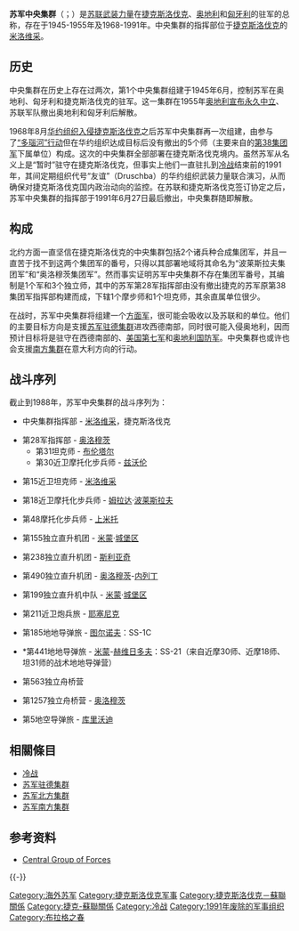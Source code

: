 {{Infobox military unit
|unit_name=苏军中央集群
|image= [[File:GSSD-LOGO.svg|150px]]
|caption= 标志：CA（{{lang-ru|Советская Армия}}）<br>意为苏联陆军
|dates= 1945年6月-1955年<br>1968年8月-1991年6月27日
|country={{USSR}}
|allegiance= <!--最高统帅-->
|branch= [[苏联武装力量|苏联武装力量]]
|type= <!--类型-->
|role= <!--功能-->
|size= <!--部队规模-->
|command_structure= <!--直属-->
|current_commander= <!--指挥官-->
|garrison= [[捷克斯洛伐克|捷克斯洛伐克]][[米洛维采|米洛维采]]
|equipment= <!--装备-->
|ceremonial_chief= <!--象征式指挥官-->
|colonel_of_the_regiment= <!--上校-->
|battles= [[布拉格之春|布拉格之春]]
|decorations= <!--奖章-->
|notable_commanders= <!--著名指挥官-->
|identification_symbol= <!--佩章1-->
|identification_symbol_2= <!--佩章2-->
|identification_symbol_3= <!--佩章3-->
|identification_symbol_4= <!--佩章4-->
}}
'''苏军中央集群'''（{{lang-en|Central Group of Forces，CGF}}；{{lang-ru|Центральная Группа Войск，ЦГВ，SGV}}）是[[苏联武装力量|苏联武装力量]]在[[捷克斯洛伐克|捷克斯洛伐克]]、[[奥地利|奥地利]]和[[匈牙利|匈牙利]]的驻军的总称，存在于1945-1955年及1968-1991年。中央集群的指挥部位于[[捷克斯洛伐克|捷克斯洛伐克]]的[[米洛维采|米洛维采]]。

==历史==

中央集群在历史上存在过两次，第1个中央集群组建于1945年6月，控制苏军在奥地利、匈牙利和捷克斯洛伐克的驻军。这一集群在1955年[[中立宣言|奥地利宣布永久中立]]、苏联军队撤出奥地利和匈牙利后解散。

1968年8月[[布拉格之春|华约组织入侵捷克斯洛伐克]]之后苏军中央集群再一次组建，由参与了[[布拉格之春|“多瑙河”行动]]但在华约组织达成目标后没有撤出的5个师（主要来自{{le|喀尔巴阡军区|Carpathian Military District}}的[[第38集团军_(苏联)|第38集团军]]下属单位）构成。这次的中央集群全部部署在捷克斯洛伐克境内。虽然苏军从名义上是“暂时”驻守在捷克斯洛伐克，但事实上他们一直驻扎到[[冷战|冷战]]结束前的1991年，其间定期组织代号“友谊”（Druschba）的华约组织武装力量联合演习，从而确保对捷克斯洛伐克国内政治动向的监控。在苏联和捷克斯洛伐克签订协定之后，苏军中央集群的指挥部于1991年6月27日最后撤出，中央集群随即解散。

==构成==

北约方面一直坚信在捷克斯洛伐克的中央集群包括2个诸兵种合成集团军，并且一直苦于找不到这两个集团军的番号，只得以其部署地域将其命名为“波莱斯拉夫集团军”和“奥洛穆茨集团军”。然而事实证明苏军中央集群不存在集团军番号，其编制是1个军和3个独立师，其中的苏军第28军指挥部由没有撤出捷克的苏军原第38集团军指挥部构建而成，下辖1个摩步师和1个坦克师，其余直属单位很少。

在战时，苏军中央集群将组建一个[[方面军|方面军]]，很可能会吸收{{le|捷克斯洛伐克人民军|Czechoslovak People's Army}}以及苏联{{le|基辅军区|Kiev Military District}}和{{le|喀尔巴阡军区|Carpathian Military District}}的单位。他们的主要目标方向是支援[[苏联驻德国集团军|苏军驻德集群]]进攻西德南部，同时很可能入侵奥地利，因而预计目标将是驻守在西德南部的{{link-de|西德第二军|II. Korps (Bundeswehr)}}、[[美国第七军|美国第七军]]和[[奥地利国防军|奥地利国防军]]。中央集群也或许也会支援[[苏军南方集群|南方集群]]在意大利方向的行动。

==战斗序列==

截止到1988年，苏军中央集群的战斗序列为：

*中央集群指挥部 - [[米洛维采|米洛维采]]，捷克斯洛伐克

*第28军指挥部 - [[奥洛穆茨|奥洛穆茨]]
**第31坦克师 - [[布伦塔尔|布伦塔尔]]
**第30近卫摩托化步兵师 - [[兹沃伦|兹沃伦]]

*第15近卫坦克师 - [[米洛维采|米洛维采]]

*第18近卫摩托化步兵师 - [[姆拉达|姆拉达]]·[[波莱斯拉夫|波莱斯拉夫]]

*第48摩托化步兵师 - [[上米托|上米托]]

*第155独立直升机团 - [[米蒙|米蒙]]·[[城堡区|城堡区]]

*第238独立直升机团 - [[斯利亚奇|斯利亚奇]]

*第490独立直升机团 - [[奥洛穆茨|奥洛穆茨]]-[[内列丁|内列丁]]

*第199独立直升机中队 - [[米蒙|米蒙]]·[[城堡区|城堡区]]

*第211近卫炮兵旅 - [[耶塞尼克|耶塞尼克]]

*第185地地导弹旅 - [[图尔诺夫|图尔诺夫]]：SS-1C

* *第441地地导弹旅 - [[米蒙|米蒙]]-[[赫维日多夫|赫维日多夫]]：SS-21（来自近摩30师、近摩18师、坦31师的战术地地导弹营）

*第563独立舟桥营

*第1257独立舟桥营 - [[奥洛穆茨|奥洛穆茨]]

*第5地空导弹旅 - [[库里沃迪|库里沃迪]]

==相關條目==
*[[冷战|冷战]]
*[[苏联驻德国集团军|苏军驻德集群]]
*[[苏军北方集群|苏军北方集群]]
*[[苏军南方集群|苏军南方集群]]

==参考资料==
*[http://www.microarmormayhem.com/Central_Group_of_Forces.pdf Central Group of Forces] {{Wayback|url=http://www.microarmormayhem.com/Central_Group_of_Forces.pdf |date=20210126144733 }}

{{-}}
{{Soviet Groups of Forces}}
[[Category:海外苏军|Category:海外苏军]]
[[Category:捷克斯洛伐克军事|Category:捷克斯洛伐克军事]]
[[Category:捷克斯洛伐克－蘇聯關係|Category:捷克斯洛伐克－蘇聯關係]]
[[Category:捷克-蘇聯關係|Category:捷克-蘇聯關係]]
[[Category:冷战|Category:冷战]]
[[Category:1991年废除的军事组织|Category:1991年废除的军事组织]]
[[Category:布拉格之春|Category:布拉格之春]]